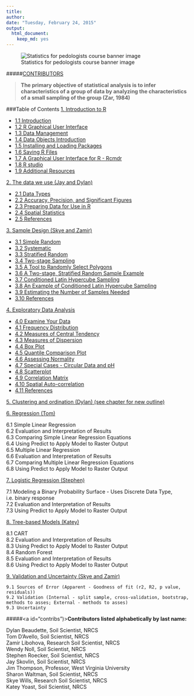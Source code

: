 ---
title: 
author:
date: "Tuesday, February 24, 2015"
output:
  html_document:
    keep_md: yes
---
![Statistics for pedologists course banner image](logo.jpg)  

#####[CONTRIBUTORS](#contribs)

> **The primary objective of statistical analysis is to infer characteristics of a group of data by analyzing the characteristics of a small sampling of the group (Zar, 1984)**


 
###Table of Contents
<a href="chapter_1.html">1. Introduction to R</a>  

 * <a href="chapter_1.Rmd#intro">1.1 Introduction</a>    
 * <a href="chapter_1.Rmd#gui">1.2 R Graphical User Interface</a>  
 * <a href="chapter_1.Rmd#datamanagement">1.3 Data Management</a>  
 * <a href="chapter_1.Rmd#dataobjects">1.4 Data Objects Introduction</a>  
 * <a href="chapter_1.#packages">1.5 Installing and Loading Packages</a>  
 * <a href="chapter_1.Rmd#saving">1.6 Saving R Files</a>  
 * <a href="chapter_1.Rmd#cmdr">1.7 A Graphical User Interface for R - Rcmdr</a>    
 * <a href="chapter_1.Rmd#studio">1.8 R studio</a> 
 * <a href="chapter_1.Rmd#additional">1.9 Additional Resources</a>   

<a href="chapter_2.Rmd">2. The data we use (Jay and Dylan)</a>  

 *  <a href="chapter_2.html#datatype">2.1 Data Types</a>    
 *  <a href="chapter_2.html#acc">2.2 Accuracy, Precision, and Significant Figures</a>     
 *  <a href="chapter_2.html#data">2.3 Preparing Data for Use in R</a>   
 * <a href="chapter_2.html#tools">2.4 Spatial Statistics</a>       
 *  <a href="chapter_2.html#ref">2.5 References</a>  

<a href="chapter_3.html">3. Sample Design (Skye and Zamir)</a>  

 * <a href="chapter_3.html#rand">3.1 Simple Random</a>  
 * <a href="chapter_3.html#sys">3.2 Systematic</a>  
 * <a href="chapter_3.html#strat">3.3 Stratified Random</a>  
 * <a href="chapter_3.html#two">3.4 Two-stage Sampling</a>  
 * <a href="chapter_3.html#tools">3.5 A Tool to Randomly Select Polygons</a>  
 * <a href="chapter_3.html#ex1">3.6 A Two-stage, Stratified Random Sample Example</a>  
 * <a href="chapter_3.html#clhs">3.7 Conditioned Latin Hypercube Sampling</a>  
 * <a href="chapter_3.html#ex2">3.8 An Example of Conditioned Latin Hypercube Sampling</a>  
 * <a href="chapter_3.html#sampnum">3.9 Estimating the Number of Samples Needed</a>  
 * <a href="chapter_3.html#ref">3.10 References</a>

<a href="chapter_4.html">4. Exploratory Data Analysis</a>  

 * <a href="chapter_4.html#exam">  4.0 Examine Your Data</a>
 * <a href="chapter_4.html#freq">  4.1 Frequency Distribution</a>   	
 * <a href="chapter_4.html#cent">  4.2 Measures of Central Tendency</a>      
 * <a href="chapter_4.html#disp">  4.3 Measures of Dispersion</a>      
 * <a href="chapter_4.html#box">  4.4 Box Plot</a>     
 * <a href="chapter_4.html#qq">  4.5 Quantile Comparison Plot</a>     
 * <a href="chapter_4.html#norm">  4.6 Assessing Normality</a>     	
 * <a href="chapter_4.html#circ">  4.7 Special Cases - Circular Data and pH</a>     
 * <a href="chapter_4.html#scat">  4.8 Scatterplot</a>     
 * <a href="chapter_4.html#corr">  4.9 Correlation Matrix</a>     
 * <a href="chapter_4.html#auto">  4.10 Spatial Auto-correlation</a>    
 * <a href="chapter_4.html#ref">  4.11 References</a>   

<a href="http://ncss-tech.github.io/stats_for_soil_survey/clustering_and_ordination.html">5. Clustering and ordination (Dylan)  (see chapter for new outline)</a>

<a href="chapter_6.html">6. Regression (Tom)</a>   

 6.1 Simple Linear Regression  
 6.2 Evaluation and Interpretation of Results  
 6.3 Comparing Simple Linear Regression Equations  
 6.4 Using Predict to Apply Model to Raster Output  
 6.5 Multiple Linear Regression  
 6.6 Evaluation and Interpretation of Results  
 6.7 Comparing Multiple Linear Regression Equations  
 6.8 Using Predict to Apply Model to Raster Output  

<a href="chapter_7.html">7. Logistic Regression (Stephen)</a>

  7.1 Modeling a Binary Probability Surface - Uses Discrete Data Type, i.e. binary response  
  7.2 Evaluation and Interpretation of Results  
  7.3 Using Predict to Apply Model to Raster Output   

<a href="chapter_8.html">8. Tree-based Models (Katey)</a>

  8.1 CART<br>
  8.2 Evaluation and Interpretation of Results <br>
  8.3 Using Predict to Apply Model to Raster Output<br>
  8.4 Random Forest<br>
  8.5 Evaluation and Interpretation of Results<br>
  8.6 Using Predict to Apply Model to Raster Output
    
  
<a href="chapter_9.html">9. Validation and Uncertainty (Skye and Zamir)</a>

	9.1 Sources of Error (Apparent - Goodness of fit (r2, R2, p value, residuals)) 
	9.2 Validation (Internal - split sample, cross-validation, bootstrap, methods to asses; External - methods to asses)
	9.3 Uncertainty
  


#####<a id="contribs")></a>**Contributors listed alphabetically by last name:**  

Dylan Beaudette, Soil Scientist, NRCS  
Tom D'Avello, Soil Scientist, NRCS  
Zamir Libohova, Research Soil Scientist, NRCS  
Wendy Noll, Soil Scientist, NRCS  
Stephen Roecker, Soil Scientist, NRCS  
Jay Skovlin, Soil Scientist, NRCS  
Jim Thompson, Professor, West Virginia University  
Sharon Waltman, Soil Scientist, NRCS  
Skye Wills, Research Soil Scientist, NRCS  
Katey Yoast, Soil Scientist, NRCS  
